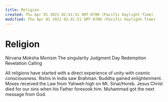 ```yaml
---
title: Religion
created: Thu Apr 01 2021 02:41:51 GMT-0700 (Pacific Daylight Time)
modified: Thu Apr 01 2021 02:41:51 GMT-0700 (Pacific Daylight Time)
---
```

# Religion

Nirvana
Moksha
Monism
The singularity
Judgment Day
Redemption
Revelation
Calling

All religions have started with a direct experience of unity with cosmic consciousness. Rishis in India saw Brahman. Buddha gained enlightenment. Moses received the Law from Yahweh high on Mt. Sinai/Horeb. Jesus Christ died for our sins when his Father foresook him. Muhammad got the next message from God.